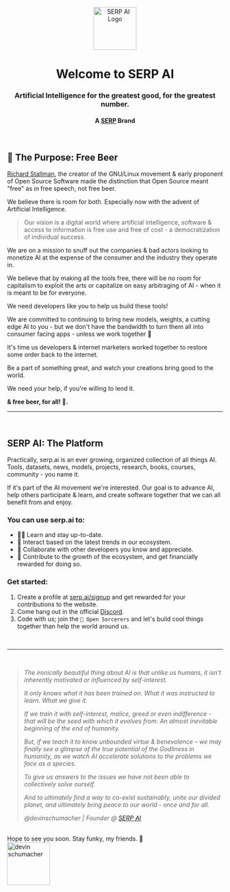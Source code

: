 <div align="center">
  <img src="https://user-images.githubusercontent.com/45643901/234507966-42922ff5-f532-4d73-abbd-a2c875971e9f.jpg" alt="SERP AI Logo" width="100">
  <h1>Welcome to SERP AI</h1>
  <h3><strong>Artificial Intelligence for the greatest good, for the greatest number.</strong></h3>
  <h4>A <a href="https://serp.co">SERP</a> Brand</h4>
  
</div>
<br>




## 🍺 The Purpose: Free Beer 

[Richard Stallman](https://en.wikipedia.org/wiki/Richard_Stallman), the creator of the GNU/Linux movement & early proponent of Open Source Software made the distinction that Open Source meant "free" as in free speech, not free beer.

We believe there is room for both. Especially now with the advent of Artificial Intelligence.

> Our vision is a digital world where artificial intelligence, software & access to information is free use and free of cost - a democratization of individual success.

We are on a mission to snuff out the companies & bad actors looking to monetize AI at the expense of the consumer and the industry they operate in.

We believe that by making all the tools free, there will be no room for capitalism to exploit the arts or capitalize on easy arbitraging of AI - when it is meant to be for everyone.

We need developers like you to help us build these tools!

We are committed to continuing to bring new models, weights, a cutting edge AI to you - but we don't have the bandwidth to turn them all into consumer facing apps - unless we work together 💪

It's time us developers & internet marketers worked together to restore some order back to the internet.

Be a part of something great, and watch your creations bring good to the world.

We need your help, if you're willing to lend it.

**& free beer, for all! 🍻.**

---
<br>

## SERP AI: The Platform

Practically, serp.ai is an ever growing, organized collection of all things AI. Tools, datasets, news, models, projects, research, books, courses, community - you name it. 

If it's part of the AI movement we're interested. Our goal is to advance AI, help others participate & learn, and create software together that we can all benefit from and enjoy. 

### You can use serp.ai to:

* 👨‍💻 Learn and stay up-to-date.
* 🙌 Interact based on the latest trends in our ecosystem.
* 🚀 Collaborate with other developers you know and appreciate.
* 💸 Contribute to the growth of the ecosystem, and get financially rewarded for doing so.

### Get started:

1. Create a profile at [serp.ai/signup](https://serp.ai/signup) and get rewarded for your contributions to the website.
2. Come hang out in the official [Discord](https://discord.gg/9M8NmPQgpE).
3. Code with us; join the `🧙 Open Sorcerers` and let's build cool things together than help the world around us.

<br>


***
<br>


> _The ironically beautiful thing about AI is that unlike us humans, it isn’t inherently motivated or influenced by self-interest._
> 
> _It only knows what it has been trained on._ 
> _What it was instructed to learn._ 
> _What we give it._ 
> 
> _If we train it with self-interest, malice, greed or even indifference - that will be the seed with which it evolves from. An almost inevitable beginning of the end of humanity._ 
> 
> _But, if we teach it to know unbounded virtue & benevolence – we may finally see a glimpse of the true potential of the Godliness in humanity, as we watch AI accelerate solutions to the problems we face as a species._ 
> 
> _To give us answers to the issues we have not been able to collectively solve ourself._ 
> 
> _And to ultimately find a way to co-exist sustainably, unite our divided planet, and ultimately bring peace to our world - once and for all._
>
> _@devinschumacher | Founder @ [SERP AI](https://serp.ai/)_

<br>
Hope to see you soon. Stay funky, my friends. 🦩
<br>
<img src="https://user-images.githubusercontent.com/45643901/230811358-f2e9a12d-b76d-4880-bf06-a96b16f78ad8.jpg" alt="devin schumacher" width="100">

